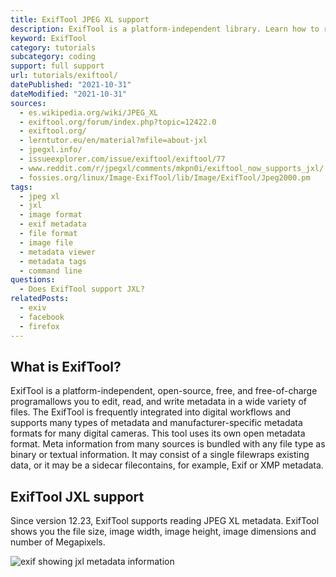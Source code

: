 ```yaml
---
title: ExifTool JPEG XL support
description: ExifTool is a platform-independent library. Learn how to read JXL images within ExifTool.
keyword: ExifTool
category: tutorials
subcategory: coding
support: full support
url: tutorials/exiftool/
datePublished: "2021-10-31"
dateModified: "2021-10-31"
sources:
  - es.wikipedia.org/wiki/JPEG_XL
  - exiftool.org/forum/index.php?topic=12422.0
  - exiftool.org/
  - lerntutor.eu/en/material?mfile=about-jxl
  - jpegxl.info/
  - issueexplorer.com/issue/exiftool/exiftool/77
  - www.reddit.com/r/jpegxl/comments/mkpn0i/exiftool_now_supports_jxl/
  - fossies.org/linux/Image-ExifTool/lib/Image/ExifTool/Jpeg2000.pm
tags:
  - jpeg xl
  - jxl
  - image format
  - exif metadata
  - file format
  - image file
  - metadata viewer
  - metadata tags
  - command line
questions:
  - Does ExifTool support JXL?
relatedPosts:
  - exiv
  - facebook
  - firefox
---
```


## What is ExifTool?

ExifTool is a platform-independent, open-source, free, and free-of-charge programallows you to edit, read, and write metadata in a wide variety of files. The ExifTool is frequently integrated into digital workflows and supports many types of metadata and manufacturer-specific metadata formats for many digital cameras. This tool uses its own open metadata format. Meta information from many sources is bundled with any file type as binary or textual information. It may consist of a single filewraps existing data, or it may be a sidecar filecontains, for example, Exif or XMP metadata.

## ExifTool JXL support

Since version 12.23, ExifTool supports reading JPEG XL metadata. ExifTool shows you the file size, image width, image height, image dimensions and number of Megapixels.

<Image src="exiftool" alt="exif showing jxl metadata information" />
